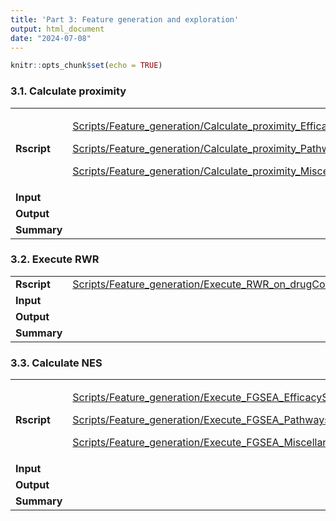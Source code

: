 ```yaml
---
title: 'Part 3: Feature generation and exploration'
output: html_document
date: "2024-07-08"
---
```


```r
knitr::opts_chunk$set(echo = TRUE)
```

### 3.1. Calculate proximity

+-------------+-------------------------------------------------------------------------------------------------------------------------------------------------------------------+
| **Rscript** | [Scripts/Feature_generation/Calculate_proximity_EfficacySafety_for_drugCombs.R](../Scripts/Feature_generation/Calculate_proximity_EfficacySafety_for_drugCombs.R) |
|             |                                                                                                                                                                   |
|             | [Scripts/Feature_generation/Calculate_proximity_Pathways_for_drugCombs.R](../Scripts/Feature_generation/Calculate_proximity_EfficacySafety_for_drugCombs.R)       |
|             |                                                                                                                                                                   |
|             | [Scripts/Feature_generation/Calculate_proximity_Miscellaneous_for_drugCombs.R](../Scripts/Feature_generation/Calculate_proximity_Miscellaneous_for_drugCombs.R)   |
+-------------+-------------------------------------------------------------------------------------------------------------------------------------------------------------------+
| **Input**   |                                                                                                                                                                   |
+-------------+-------------------------------------------------------------------------------------------------------------------------------------------------------------------+
| **Output**  |                                                                                                                                                                   |
+-------------+-------------------------------------------------------------------------------------------------------------------------------------------------------------------+
| **Summary** |                                                                                                                                                                   |
+-------------+-------------------------------------------------------------------------------------------------------------------------------------------------------------------+

### 3.2. Execute RWR

|             |                                                                                                                   |
|-------------|-------------------------------------------------------------------------------------------------------------------|
| **Rscript** | [Scripts/Feature_generation/Execute_RWR_on_drugCombs.R](../Scripts/Feature_generation/Execute_RWR_on_drugCombs.R) |
| **Input**   |                                                                                                                   |
| **Output**  |                                                                                                                   |
| **Summary** |                                                                                                                   |

### 3.3. Calculate NES

+-------------+-----------------------------------------------------------------------------------------------------------------------------------------------------+
| **Rscript** | [Scripts/Feature_generation/Execute_FGSEA_EfficacySafety_on_drugCombs.R](../Scripts/Feature_generation/Execute_FGSEA_EfficacySafety_on_drugCombs.R) |
|             |                                                                                                                                                     |
|             | [Scripts/Feature_generation/Execute_FGSEA_Pathways_on_drugCombs.R](../Scripts/Feature_generation/Execute_FGSEA_Pathways_on_drugCombs.R)             |
|             |                                                                                                                                                     |
|             | [Scripts/Feature_generation/Execute_FGSEA_Miscellaneous_on_drugCombs.R](../Scripts/Feature_generation/Execute_FGSEA_Miscellaneous_on_drugCombs.R)   |
+-------------+-----------------------------------------------------------------------------------------------------------------------------------------------------+
| **Input**   |                                                                                                                                                     |
+-------------+-----------------------------------------------------------------------------------------------------------------------------------------------------+
| **Output**  |                                                                                                                                                     |
+-------------+-----------------------------------------------------------------------------------------------------------------------------------------------------+
| **Summary** |                                                                                                                                                     |
+-------------+-----------------------------------------------------------------------------------------------------------------------------------------------------+
